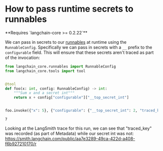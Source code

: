 # How to pass runtime secrets to runnables

<Info>
**Requires `langchain-core >= 0.2.22`**


</Info>

We can pass in secrets to our [runnables](/oss/python/concepts/runnables/) at runtime using the `RunnableConfig`. Specifically we can pass in secrets with a `__` prefix to the `configurable` field. This will ensure that these secrets aren't traced as part of the invocation:


```python
from langchain_core.runnables import RunnableConfig
from langchain_core.tools import tool


@tool
def foo(x: int, config: RunnableConfig) -> int:
    """Sum x and a secret int"""
    return x + config["configurable"]["__top_secret_int"]


foo.invoke({"x": 5}, {"configurable": {"__top_secret_int": 2, "traced_key": "bar"}})
```



```output
7
```


Looking at the LangSmith trace for this run, we can see that "traced_key" was recorded (as part of Metadata) while our secret int was not: https://smith.langchain.com/public/aa7e3289-49ca-422d-a408-f6b927210170/r

